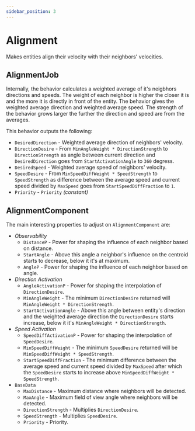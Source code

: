```yaml
---
sidebar_position: 3
---
```



# Alignment

Makes entities align their velocity with their neighbors' velocities.

## AlignmentJob

Internally, the behavior calculates a weighted average of it's neigbhors directions and speeds. The weight of each neighbor is higher the closer it is and the more it is directly in front of the entity. The behavior gives the weighted average direction and weighted average speed. The strength of the behavior grows larger the further the direction and speed are from the averages. 

This behavior outputs the following: 
- `DesiredDirection` - Weighted average direction of neighbors' velocity.
- `DirectionDesire` - From `MinAngleWeight * DirectionStrength` to `DirectionStrength` as angle between current direction and `DesiredDirection` goes from `StartActivationAngle` to `360` degress.
- `DesiredSpeed` - Weighted average speed of neighbors' velocity.
- `SpeedDesire` - From `MinSpeedDiffWeight * SpeedStrength` to `SpeedStrength` as difference between the average speed and current speed divided by `MaxSpeed` goes from `StartSpeedDiffFraction` to `1`.
- `Priority` -  `Priority` *(constant)*

## AlignmentComponent

The main interesting properties to adjust on `AlignmentComponent` are:

- *Observability*
    - `DistanceP` - Power for shaping the influence of each neighbor based on distance.
    - `StartAngle` - Above this angle a neighbor's influence on the centroid starts to decrease, below it it's at maximum.
    - `AngleP` - Power for shaping the influence of each neighbor based on angle.
- *Direction Activation*
    - `AngleActivationP` - Power for shaping the interpolation of `DirectionDesire`.
    - `MinAngleWeight` - The minimum `DirectionDesire` returned will `MinAngleWeight * DirectionStrength`.
    - `StartActivationAngle` - Above this angle between entity's direction and the weighted average direction the `DirectionDesire` starts increase, below it it's `MinAngleWeight * DirectionStrength`.
- *Speed Activation*
    - `SpeedDiffActivationP` - Power for shaping the interpolation of `SpeedDesire`.
    - `MinSpeedDiffWeight` - The minimum `SpeedDesire` returned will be `MinSpeedDiffWeight * SpeedStrength`.
    - `StartSpeedDiffFraction` - The minimum difference between the average speed and current speed divided by `MaxSpeed` after which the `SpeedDesire` starts to increase above `MinSpeedDiffWeight * SpeedStrength`.
- `BaseData`
    - `MaxDistance` - Maximum distance where neighbors will be detected.
    - `MaxAngle` - Maximum field of view angle where neighbors will be detected.
    - `DirectionStrength` - Multiplies `DirectionDesire`.
    - `SpeedStrength` - Multiplies `SpeedDesire`.
    - `Priority` - Priority.